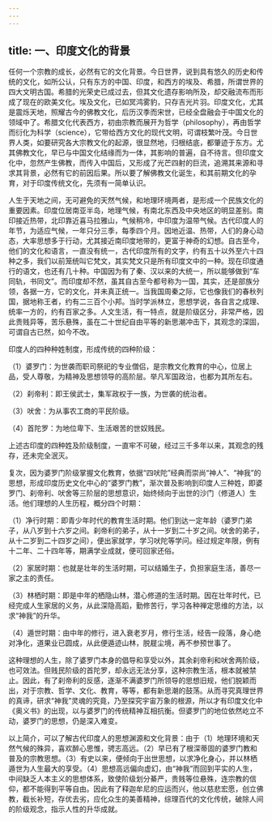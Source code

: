 ```yaml
---
---
---
```

title: 一、印度文化的背景
---




任何一个宗教的成长，必然有它的文化背景。今日世界，说到具有悠久的历史和传统的文化，如所公认，只有东方的中国、印度，和西方的埃及、希腊，所谓世界的四大文明古国。希腊的光荣史已成过去，但其文化遗存影响所及，却交融流布而形成了现在的欧美文化。埃及文化，已如冥鸿雾豹，只存吉光片羽。印度文化，尤其是震烁天地，照耀古今的佛教文化，后历汉季而宋世，已经全盘融会于中国文化的领域中了。希腊文化代表西方，初由宗教而展开为哲学（philosophy），再由哲学而衍化为科学（science），它带给西方文化的现代文明，可谓枝繁叶茂。今日世界人类，如要研究各大宗教文化的起源，很显然地，归根结底，都肇迹于东方。尤其佛教文化，早已与中国文化结缘而为一体，其影响的普遍，自不待言。但印度文化中，忽然产生佛教，而传入中国后，又形成了光芒四射的巨流，追溯其来源和寻求其背景，必然有它的前因后果。所以要了解佛教文化诞生，和其前期文化的孕育，对于印度传统文化，先须有一简单认识。

人生于天地之间，无可避免的天然气候，和地理环境两者，是形成一个民族文化的重要因素。印度位居南亚半岛，地理气候，有南北东西及中央地区的明显差别。南印接近热带，北印靠近喜马拉雅山，气候稍冷，中印度为温带气候。古代印度人的年节，为适应气候，一年只分三季，每季四个月。因地近温、热带，人们的身心动态，大率思想多于行动，尤其接近南印度地带的，更富于神奇的幻想。自古至今，他们的文化和语言，一直没有统一，古代印度所有的文字，约有五十以外至六十四种之多，我们以前笼统叫它梵文，其实梵文只是所有印度文中的一种。现在印度通行的语文，也还有几十种。中国因为有了秦、汉以来的大统一，所以能够做到“车同轨，书同文”。而印度却不然，虽其自古至今都号称为一国，其实，还是部族分领，各据一方，它的文化，并未真正统一。当我国周秦之际，它也像我们的春秋列国，据地称王者，约有二三百个小邦。当时学派林立，思想学说，各自言之成理、统率一方的，约有百家之多。人文生活，有一特点，就是阶级区分，非常严格，因此贵贱异等，苦乐悬殊，虽在二十世纪自由平等的新思潮冲击下，其观念的深固，可谓自古已然，如今不改。

印度人的四种种姓制度，形成传统的四种阶级：

（1）婆罗门：为世袭而职司祭祀的专业僧侣，是宗教文化教育的中心，位居上品，受人尊敬，为精神及思想领导的高阶层。举凡军国政治，也都为其所左右。

（2）刹帝利：即王侯武士，集军政权于一族，为世袭的统治者。

（3）吠舍：为从事农工商的平民阶级。

（4）首陀罗：为地位卑下、生活艰苦的世奴贱民。

上述古印度的四种姓及阶级制度，一直牢不可破，经过三千多年以来，其观念的残存，还未完全泯灭。

复次，因为婆罗门阶级掌握文化教育，依据“四吠陀”经典而崇尚“神人”、“神我”的思想，形成印度历史文化中心的“婆罗门教”，渐次普及影响到印度人三种姓，即婆罗门、刹帝利、吠舍等三阶层的思想意识，始终倾向于出世的沙门（修道人）生活。他们理想的人生历程，概分四个时期：

（1）净行时期：即青少年时代的教育生活时期。他们到达一定年龄（婆罗门弟子，从八岁到十六岁之间。刹帝利的弟子，从十一岁到二十岁之间。吠舍的弟子，从十二岁到二十四岁之间），便出家就学，学习吠陀等学问。经过规定年限，例有十二年、二十四年等，期满学业成就，便可回家还俗。

（2）家居时期：也就是壮年的生活时期，可以结婚生子，负担家庭生活，善尽一家之主的责任。

（3）林栖时期：即是中年的栖隐山林，潜心修道的生活时期。因在壮年时代，已经完成人生家居的义务，从此深隐高蹈，勤修苦行，学习各种禅定思维的方法，以求“神我”的升华。

（4）遁世时期：由中年的修行，进入衰老岁月，修行生活，经告一段落，身心绝对净化，道果业已圆成，从此便遁迹山林，脱屣尘境，再不参预世事了。

这种理想的人生，除了婆罗门本身的倡导和享受以外，其余刹帝利和吠舍两阶级，也可效法。但贱民阶级的首陀罗，却永远无法分享，这种宗教生活，根本就被禁止。因此，有了刹帝利的反感，逐渐不满婆罗门所领导的思想旧规，他们脱颖而出，对于宗教、哲学、文化、教育，等等，都有新思潮的鼓荡。从而寻究真理世界的真谛，研求“神我”灵魂的究竟，乃至探究宇宙万象的根源，所以才有印度文化中《奥义书》的出现，以与婆罗门的传统精神互相抗衡。但婆罗门的地位依然屹立不动，婆罗门的思想，仍是深入难变。

以上简介，可以了解古代印度人的思想渊源和文化背景：由于（1）地理环境和天然气候的殊异，喜欢醉心思惟，骋志高远。（2）早已有了根深蒂固的婆罗门教和普及的宗教思想。（3）有史以来，便倾向于出世思想，以求净化身心，并以林栖遁世为人生最大的享受。（4）思想高远偏向虚幻，由“神我”而回到平实的人生，中间缺乏人本主义的思想体系，致使阶级划分綦严，贵贱等位悬殊，连宗教的信仰，都不能得到平等自由。因此有了释迦牟尼的应运而兴，他以慈悲宏愿，创立佛教，截长补短，存优去劣，应化众生的美善精神，综理百代的文化传统，破除人间的阶级观念，指示人性的升华成就。